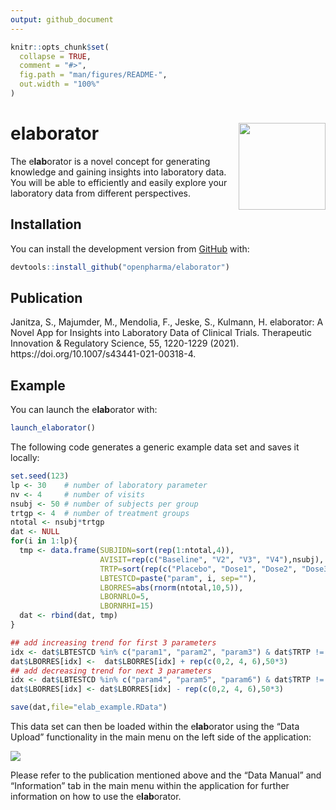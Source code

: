 ```yaml
---
output: github_document
---
```


```r
knitr::opts_chunk$set(
  collapse = TRUE,
  comment = "#>",
  fig.path = "man/figures/README-",
  out.width = "100%"
)
```

# e**lab**orator <a href='https://github.com/openpharma/elaborator'><img src='man/figures/eLaborator_logo.png' align="right" height="139" /></a>

The e**lab**orator is a novel concept for generating knowledge and gaining insights into laboratory data. You will be able to efficiently and easily explore your laboratory data from different perspectives.

## Installation

You can install the development version from [GitHub](https://github.com/) with:

``` r
devtools::install_github("openpharma/elaborator")
```

## Publication
Janitza, S., Majumder, M., Mendolia, F., Jeske, S., Kulmann, H. elaborator: A Novel App for Insights into Laboratory Data of Clinical Trials. Therapeutic Innovation & Regulatory Science, 55, 1220-1229 (2021). https://doi.org/10.1007/s43441-021-00318-4.

## Example
You can launch the e**lab**orator with:

``` r
launch_elaborator()
```

The following code generates a generic example data set and saves it locally:

``` r
set.seed(123)
lp <- 30    # number of laboratory parameter
nv <- 4     # number of visits
nsubj <- 50 # number of subjects per group
trtgp <- 4  # number of treatment groups
ntotal <- nsubj*trtgp
dat <- NULL
for(i in 1:lp){
  tmp <- data.frame(SUBJIDN=sort(rep(1:ntotal,4)),
                    AVISIT=rep(c("Baseline", "V2", "V3", "V4"),nsubj),
                    TRTP=sort(rep(c("Placebo", "Dose1", "Dose2", "Dose3"),ntotal)),
                    LBTESTCD=paste("param", i, sep=""),
                    LBORRES=abs(rnorm(ntotal,10,5)),
                    LBORNRLO=5,
                    LBORNRHI=15)
  dat <- rbind(dat, tmp)
}

## add increasing trend for first 3 parameters
idx <- dat$LBTESTCD %in% c("param1", "param2", "param3") & dat$TRTP != "Placebo"
dat$LBORRES[idx] <-  dat$LBORRES[idx] + rep(c(0,2, 4, 6),50*3)
## add decreasing trend for next 3 parameters
idx <- dat$LBTESTCD %in% c("param4", "param5", "param6") & dat$TRTP != "Placebo"
dat$LBORRES[idx] <- dat$LBORRES[idx] - rep(c(0,2, 4, 6),50*3)

save(dat,file="elab_example.RData")
```

This data set can then be loaded within the e**lab**orator using the "Data Upload" functionality in the main menu on the left side of the application:

<img src='man/figures/data_upload.png'/>

Please refer to the publication mentioned above and the "Data Manual" and "Information" tab in the main menu within the application for further information on how to use the e**lab**orator.
